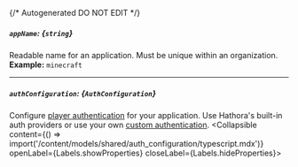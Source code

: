 {/* Autogenerated DO NOT EDIT  */}

##### `appName`: *{`string`}*
Readable name for an application. Must be unique within an organization.
<br/>
**Example:** `minecraft`

---
##### `authConfiguration`: *{`AuthConfiguration`}*
Configure [player authentication](https://hathora.dev/docs/lobbies\-and\-matchmaking/auth\-service) for your application. Use Hathora's built\-in auth providers or use your own [custom authentication](https://hathora.dev/docs/lobbies\-and\-matchmaking/auth\-service\#custom\-auth\-provider).
<Collapsible content={() => import('/content/models/shared/auth_configuration/typescript.mdx')} openLabel={Labels.showProperties} closeLabel={Labels.hideProperties}>
</Collapsible>


